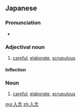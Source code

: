 ==Japanese==
{{ja-kanjitab|にゅう|ねん|yomi=o}}

===Pronunciation===
* {{ja-pron|にゅうねん}}

===Adjectival noun===
{{ja-adj|decl=na|にゅうねん}}

# [[careful]], [[elaborate]], [[scrupulous]]

====Inflection====
{{ja-na|にゅうねん}}

===Noun===
{{ja-noun|にゅうねん}}

# [[careful]], [[elaborate]], [[scrupulous]]

[[mg:入念]]
[[zh:入念]]